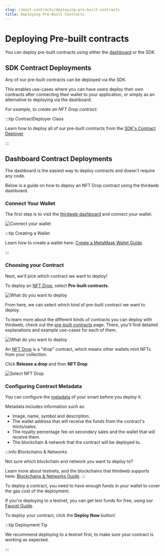 ---
slug: /smart-contracts/deploying-pre-built-contracts
title: Deploying Pre-Built Contracts
---


# Deploying Pre-built contracts

You can deploy pre-built contracts using either the [dashboard](https://www.thirdweb.com/dashboard) or the SDK.

## SDK Contract Deployments

Any of our pre-built contracts can be deployed via the SDK.

This enables use-cases where you can have users deploy their own contracts after connecting their wallet to your application,
or simply as an alternative to deploying via the dashboard.

_For example, to create an NFT Drop contract:_

<DeployingContractsCodeTabs />

:::tip ContractDeployer Class

Learn how to deploy all of our pre-built contracts from the [SDK's Contract Deployer](/typescript/sdk.contractdeployer)

:::

## Dashboard Contract Deployments

The dashboard is the easiest way to deploy contracts and doesn't require any code.

Below is a guide on how to deploy an NFT Drop contract using the thirdweb dashboard.

### Connect Your Wallet

The first step is to visit the [thirdweb dashboard](https://thirdweb.com/dashboard) and connect your wallet.

![Connect your wallet](./assets/connect-wallet.png)

:::tip Creating a Wallet

Learn how to create a wallet here: [Create a MetaMask Wallet Guide](/guides/create-a-metamask-wallet).

:::

### Choosing your Contract

Next, we'll pick which contract we want to deploy!

To deploy an [NFT Drop](/pre-built-contracts/nft-drop), select **Pre-built contracts**.

![What do you want to deploy](./assets/what-do-you-want-to-deploy.png)

From here, we can select which kind of pre-built contract we want to deploy.

To learn more about the different kinds of contracts you can deploy with thirdweb, check out the [pre-built contracts](/pre-built-contracts) page.
There, you'll find detailed explanations and example use-cases for each of them.

![What do you want to deploy](./assets/what-do-you-want-to-build.png)

An [NFT Drop](/pre-built-contracts/nft-drop) is a "drop" contract, which means other wallets mint NFTs from your collection.

Click **Release a drop** and then **NFT Drop**.

![Select NFT Drop](./assets/nft-drop-selection.png)

### Configuring Contract Metadata

You can configure the [metadata](/advanced-features/contract-settings#contract-metadata)
of your smart before you deploy it.

Metadata includes information such as:

- Image, name, symbol and description.
- The wallet address that will receive the funds from the contract's mints/sales.
- The royalty percentage fee on secondary sales and the wallet that will receive them.
- The blockchain & network that the contract will be deployed to.

:::info Blockchains & Networks

Not sure which blockchain and network you want to deploy to?

Learn more about testnets, and the blockchains that thirdweb supports here: [Blockchains & Networks Guide](/guides/which-network-should-you-use).
:::

To deploy a contract, you need to have enough funds in your wallet to cover the gas cost of the deployment.

If you're deploying to a testnet, you can get test funds for free, using our [Faucet Guide](guides/get-matic-on-polygon-mumbai-testnet-faucet).

To deploy your contract, click the **Deploy Now** button!

:::tip Deployment Tip

We recommend deploying to a testnet first, to make sure your contract is working as expected.

:::
